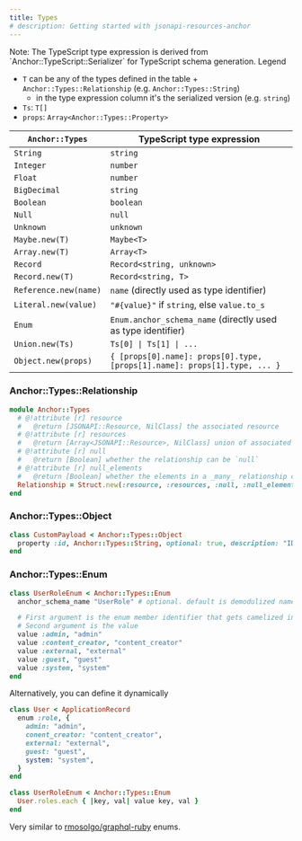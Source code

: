 ```yaml
---
title: Types
# description: Getting started with jsonapi-resources-anchor
---
```



<Callout>
  Note: The TypeScript type expression is derived from
  `Anchor::TypeScript::Serializer` for TypeScript schema generation.
</Callout>

<Callout>
Legend

- `T` can be any of the types defined in the table + `Anchor::Types::Relationship` (e.g. `Anchor::Types::String`)
  - in the type expression column it's the serialized version (e.g. `string`)
- `Ts`: `T[]`
- `props`: `Array<Anchor::Types::Property>`

</Callout>

| `Anchor::Types`       | TypeScript type expression                                                |
| --------------------- | ------------------------------------------------------------------------- |
| `String`              | `string`                                                                  |
| `Integer`             | `number`                                                                  |
| `Float`               | `number`                                                                  |
| `BigDecimal`          | `string`                                                                  |
| `Boolean`             | `boolean`                                                                 |
| `Null`                | `null`                                                                    |
| `Unknown`             | `unknown`                                                                 |
| `Maybe.new(T)`        | `Maybe<T>`                                                                |
| `Array.new(T)`        | `Array<T>`                                                                |
| `Record`              | `Record<string, unknown>`                                                 |
| `Record.new(T)`       | `Record<string, T>`                                                       |
| `Reference.new(name)` | `name` (directly used as type identifier)                                 |
| `Literal.new(value)`  | `"#{value}"` if `string`, else `value.to_s`                               |
| `Enum`                | `Enum.anchor_schema_name` (directly used as type identifier)              |
| `Union.new(Ts)`       | `Ts[0] \| Ts[1] \| ...`                                                   |
| `Object.new(props)`   | `{ [props[0].name]: props[0].type, [props[1].name]: props[1].type, ... }` |

### Anchor::Types::Relationship

```rb
module Anchor::Types
  # @!attribute [r] resource
  #   @return [JSONAPI::Resource, NilClass] the associated resource
  # @!attribute [r] resources
  #   @return [Array<JSONAPI::Resource>, NilClass] union of associated resources
  # @!attribute [r] null
  #   @return [Boolean] whether the relationship can be `null`
  # @!attribute [r] null_elements
  #   @return [Boolean] whether the elements in a _many_ relationship can be `null`
  Relationship = Struct.new(:resource, :resources, :null, :null_elements, keyword_init: true)
end
```

### Anchor::Types::Object

```rb
class CustomPayload < Anchor::Types::Object
  property :id, Anchor::Types::String, optional: true, description: "ID of payload."
end
```

### Anchor::Types::Enum

```ruby
class UserRoleEnum < Anchor::Types::Enum
  anchor_schema_name "UserRole" # optional. default is demodulized name minus Enum

  # First argument is the enum member identifier that gets camelized in TypeScript serializer
  # Second argument is the value
  value :admin, "admin"
  value :content_creator, "content_creator"
  value :external, "external"
  value :guest, "guest"
  value :system, "system"
end
```

Alternatively, you can define it dynamically

```ruby
class User < ApplicationRecord
  enum :role, {
    admin: "admin",
    conent_creator: "content_creator",
    external: "external",
    guest: "guest",
    system: "system",
  }
end

class UserRoleEnum < Anchor::Types::Enum
  User.roles.each { |key, val| value key, val }
end
```

Very similar to
[rmosolgo/graphql-ruby](https://github.com/rmosolgo/graphql-ruby) enums.
